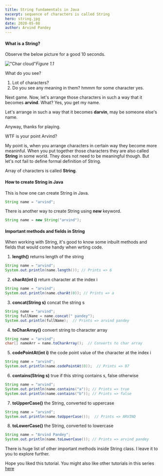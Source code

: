 ```yaml
---
title: String fundamentals in Java
excerpt: sequence of characters is called String
hero: string.jpg
date: 2020-05-08
author: Arvind Pandey
---
```

#### What is a String?

Observe the below picture for a good 10 seconds.

!["Char cloud"](chars.png)*Figure 1.1*

What do you see?
1. Lot of characters?
2. Do you see any meaning in them? hmmm for some character yes.

Next game. Now, let's arrange those characters in such a way that it becomes **arvind**. What? Yes, you get my name.

Let's arrange in such a way that it becomes **darvin**, may be someone else's name.

Anyway, thanks for playing.

WTF is your point Arvind?

My point is, when you arrange characters in certain way they become more meaninful. When you put together those characters they are also called **String** in some world. They does not need to be meaningful though.
But let's not fail to define formal definition of String.

Array of characters is called **String**.

#### How to create String in Java

This is how one can create String in Java.

```java
String name = "arvind";
```

There is another way to create String using **new** keyword.

```java
String name = new String("arvind");
```

#### Important methods and fields in String

When working with String, it's good to know some inbuilt methods and fields that would come handy when wrting code.

1. **length()** returns length of the string

```java
String name = "arvind";
System.out.println(name.length()); // Prints => 6
```

2. **charAt(int i)** return character at the index i

```java
String name = "arvind";
System.out.println(name.charAt(0)); // Prints => a
```
3. **concat(String s)** concat the string s

```java
String name = "arvind";
String fullName = name.concat(" pandey");
System.out.println(fullName);  // Prints => arvind pandey
```
4. **toCharArray()** convert string to character array

```java
String name = "arvind";
char[] nameArr = name.toCharArray();  // Converts to char array
```

5. **codePointAt(int i)** the code point value of the character at the index i

```java
String name = "arvind";
System.out.println(name.codePointAt(0));  // Prints => 97
```
6. **contains(String s)** true if this string contains s, false otherwise

```java
String name = "arvind";
System.out.println(name.contains("a")); // Prints => true
System.out.println(name.contains("b")); // Prints => false
```
7. **toUpperCase()** the String, converted to uppercase

```java
String name = "arvind";
System.out.println(name.toUpperCase());  // Prints => ARVIND
```

8. **toLowerCase()** the String, converted to lowercase

```java
String name = "Arvind Pandey";
System.out.println(name.toLowerCase()); // Prints => arvind pandey
```

There is huge list of other important methods inside String class. I leave it to you to explore further.

Hope you liked this tutorial.
You might also like other tutorials in this series <a href="/data-structure-fundamentals-in-java">here</a>